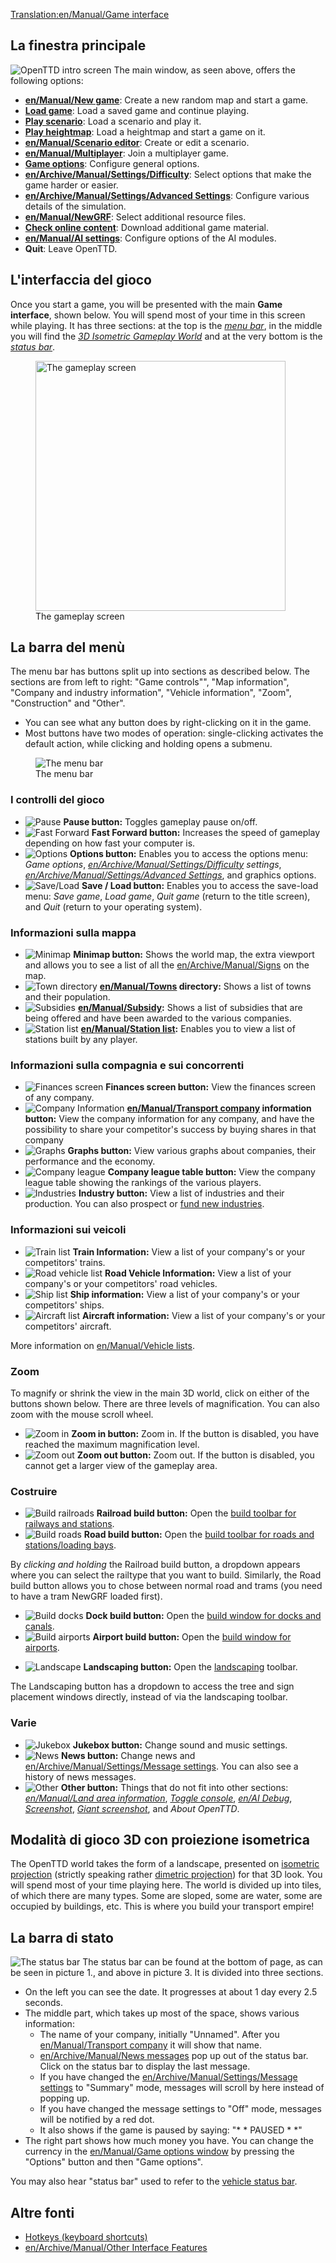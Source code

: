 [[Translation:en/Manual/Game interface]]
{{it/Traduzione|en/Manual/Game interface|6}}
{{it/Manual/Indice dei contenuti}}
==La finestra principale==

{{it/In attesa di traduzione}}

[[File:en/Manual/Intro screen.png|frame|center|OpenTTD intro screen]]
The main window, as seen above, offers the following options:
* '''[[en/Manual/New game]]''': Create a new random map and start a game.
* '''[[en/Archive/Manual/Savegame|Load game]]''': Load a saved game and continue playing.
* '''[[en/Archive/Manual/Scenario|Play scenario]]''': Load a scenario and play it.
* '''[[en/Manual/Heightmap|Play heightmap]]''': Load a heightmap and start a game on it.
* '''[[en/Manual/Scenario editor]]''': Create or edit a scenario.
* '''[[en/Manual/Multiplayer]]''': Join a multiplayer game.
* '''[[en/Manual/Game options window|Game options]]''': Configure general options.
* '''[[en/Archive/Manual/Settings/Difficulty]]''': Select options that make the game harder or easier.
* '''[[en/Archive/Manual/Settings/Advanced Settings]]''': Configure various details of the simulation.
* '''[[en/Manual/NewGRF]]''': Select additional resource files.
* '''[[en/Manual/Online content|Check online content]]''': Download additional game material.
* '''[[en/Manual/AI settings]]''': Configure options of the AI modules.
* '''Quit''': Leave OpenTTD.

==L'interfaccia del gioco==
Once you start a game, you will be presented with the main '''Game interface''', shown below. You will spend most of your time in this screen while playing. It has three sections: at the top is the ''[[#the-menu-bar|menu bar]]'', in the middle you will find the ''[[#3d-isometric-gameplay-world|3D Isometric Gameplay World]]'' and at the very bottom is the ''[[#the-status-bar|status bar]]''.

[[File:en/Manual/Interface.png|thumb|none|400px|The gameplay screen]]

==La barra del menù==
The menu bar has buttons split up into sections as described below. The sections are from left to right: "Game controls"", "Map information", "Company and industry information", "Vehicle information", "Zoom", "Construction" and "Other".
* You can see what any button does by right-clicking on it in the game.  
* Most buttons have two modes of operation: single-clicking activates the default action, while clicking and holding opens a submenu.
[[File:en/Manual/Menu bar.png|none|frame|The menu bar]]

===I controlli del gioco===
*[[File:en/Manual/Pause button.png|Pause]] '''Pause button:''' Toggles gameplay pause on/off.
*[[File:en/Manual/Fast Forward button.png|Fast Forward]] '''Fast Forward button:''' Increases the speed of gameplay depending on how fast your computer is.
*[[File:en/Manual/Options button.png|Options]] '''Options button:''' Enables you to access the options menu: ''Game options'', ''[[en/Archive/Manual/Settings/Difficulty]] settings'', ''[[en/Archive/Manual/Settings/Advanced Settings]]'', and graphics options.
*[[File:en/Manual/Save Load button.png|Save/Load]] '''Save / Load button:''' Enables you to access the save-load menu: ''Save game'', ''Load game'', ''Quit game'' (return to the title screen), and ''Quit'' (return to your operating system).

===Informazioni sulla mappa===
*[[File:en/Manual/Minimap button.png|Minimap]] '''Minimap button:''' Shows the world map, the extra viewport and allows you to see a list of all the [[en/Archive/Manual/Signs]] on the map.
*[[File:en/Manual/Town directory button.png|Town directory]] '''[[en/Manual/Towns]] directory:''' Shows a list of towns and their population.
*[[File:en/Manual/Subsidies button.png|Subsidies]] '''[[en/Manual/Subsidy]]:''' Shows a list of subsidies that are being offered and have been awarded to the various companies.
*[[File:en/Manual/Station list button.png|Station list]] '''[[en/Manual/Station list]]:''' Enables you to view a list of stations built by any player.

===Informazioni sulla compagnia e sui concorrenti===
*[[File:en/Manual/Finances screen button.png|Finances screen]] '''Finances screen button:''' View the finances screen of any company.
*[[File:en/Manual/Company information button.png|Company Information]] '''[[en/Manual/Transport company]] information button:''' View the company information for any company, and have the possibility to share your competitor's success by buying shares in that company
*[[File:en/Manual/Graphs button.png|Graphs]] '''Graphs button:''' View various graphs about companies, their performance and the economy.
*[[File:en/Manual/Company league table button.png|Company league]] '''Company league table button:''' View the company league table showing the rankings of the various players.
*[[File:en/Manual/Industry button.png|Industries]] '''Industry button:''' View a list of industries and their production. You can also prospect or [[en/Manual/Industries#funding-new-industries|fund new industries]].

===Informazioni sui veicoli===
*[[File:en/Manual/Train Information button.png|Train list]] '''Train Information:''' View a list of your company's or your competitors' trains.
*[[File:en/Manual/Road Vehicle Information button.png|Road vehicle list]] '''Road Vehicle Information:''' View a list of your company's or your competitors' road vehicles.
*[[File:en/Manual/Ship Information button.png|Ship list]] '''Ship information:''' View a list of your company's or your competitors' ships.
*[[File:en/Manual/Aircraft Information button.png|Aircraft list]] '''Aircraft information:''' View a list of your company's or your competitors' aircraft.

More information on [[en/Manual/Vehicle lists]].

===Zoom===
To magnify or shrink the view in the main 3D world, click on either of the buttons shown below. There are three levels of magnification.  You can also zoom with the mouse scroll wheel.
*[[File:en/Manual/Zoom in button.png|Zoom in]] '''Zoom in button:''' Zoom in. If the button is disabled, you have reached the maximum magnification level.
*[[File:en/Manual/Zoom out button.png|Zoom out]] '''Zoom out button:''' Zoom out. If the button is disabled, you cannot get a larger view of the gameplay area.

===Costruire===
*[[File:en/Manual/Railroad build button.png|Build railroads]] '''Railroad build button:''' Open the [[en/Manual/Railway construction|build toolbar for railways and stations]].
*[[File:en/Manual/Road build button.png|Build roads]] '''Road build button:''' Open the [[en/Manual/Roadway construction|build toolbar for roads and stations/loading bays]].

By ''clicking and holding'' the Railroad build button, a dropdown appears where you can select the railtype that you want to build. Similarly, the Road build button allows you to chose between normal road and trams (you need to have a tram NewGRF loaded first).

*[[File:en/Manual/Dock build button.png|Build docks]] '''Dock build button:''' Open the [[en/Manual/Waterway construction|build window for docks and canals]].
*[[File:en/Manual/Airport build button.png|Build airports]] '''Airport build button:''' Open the [[en/Manual/Airport construction|build window for airports]].

*[[File:en/Manual/Landscaping button.png|Landscape]] '''Landscaping button:''' Open the [[en/Manual/Landscaping|landscaping]] toolbar.

The Landscaping button has a dropdown to access the tree and sign placement windows directly, instead of via the landscaping toolbar.

===Varie===
*[[File:en/Manual/Sound Music button.png|Jukebox]] '''Jukebox button:''' Change sound and music settings.
*[[File:en/Manual/News button.png|News]] '''News button:''' Change news and [[en/Archive/Manual/Settings/Message settings]]. You can also see a history of news messages.
*[[File:en/Manual/Other button.png|Other]] '''Other button:''' Things that do not fit into other sections: ''[[en/Manual/Land area information]]'', ''[[en/Manual/Console|Toggle console]]'', ''[[en/AI Debug]]'', ''[[en/Manual/Screenshot|Screenshot]]'', ''[[en/Manual/Screenshot|Giant screenshot]]'', and ''About OpenTTD''.

==Modalità di gioco 3D con proiezione isometrica==
The OpenTTD world takes the form of a landscape, presented on [http://en.wikipedia.org/wiki/Video_games_with_isometric_graphics isometric projection] (strictly speaking rather [http://en.wikipedia.org/wiki/Dimetric_projection#Three_types_of_axonometric_projections dimetric projection]) for that 3D look.  You will spend most of your time playing here.  The world is divided up into tiles, of which there are many types.  Some are sloped, some are water, some are occupied by buildings, etc. This is where you build your transport empire!

==La barra di stato==
[[File:en/Manual/Status-bar.png|none|frame|The status bar]]
The status bar can be found at the bottom of page, as can be seen in picture 1., and above in picture 3. It is divided into three sections. 
*On the left you can see the date. It progresses at about 1 day every 2.5 seconds.
*The middle part, which takes up most of the space, shows various information:
**The name of your company, initially "Unnamed". After you [[en/Manual/Transport company]] it will show that name. 
**[[en/Archive/Manual/News messages]] pop up out of the status bar. Click on the status bar to display the last message.
**If you have changed the [[en/Archive/Manual/Settings/Message settings]] to "Summary" mode, messages will scroll by here instead of popping up.
**If you have changed the message settings to "Off" mode, messages will be notified by a red dot.
**It also shows if the game is paused by saying: "* * PAUSED * *"
*The right part shows how much money you have. You can change the currency in the [[en/Manual/Game options window]] by pressing the "Options" button and then "Game options".

You may also hear "status bar" used to refer to the [[en/Manual/Status bar|vehicle status bar]].

==Altre fonti==
* [[en/Manual/Hotkeys|Hotkeys (keyboard shortcuts)]]
* [[en/Archive/Manual/Other Interface Features]]